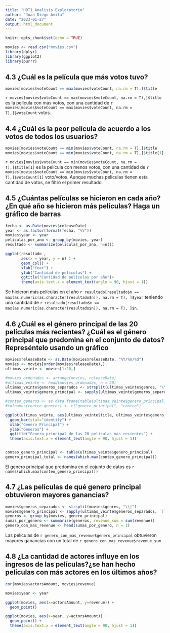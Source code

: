 ```yaml
---
title: "HDT1 Analisis Exploratorio"
author: "Juan Diego Avila"
date: "2023-01-27"
output: html_document
---
```


```r
knitr::opts_chunk$set(echo = TRUE)
```
```r
movies <- read.csv("movies.csv")
library(dplyr)
library(ggplot2)
library(purrr)
```

## 4.3 ¿Cuál es la película que más votos tuvo?

```r
movies[movies$voteCount == max(movies$voteCount, na.rm = T),]$title
```

`r movies[movies$voteCount == max(movies$voteCount, na.rm = T),]$title` es la película con más votos, con una cantidad de   `r movies[movies$voteCount == max(movies$voteCount, na.rm = T),]$voteCount` votos.


## 4.4  ¿Cuál es la peor película de acuerdo a los votos de todos los usuarios?

```r

movies[movies$voteCount == min(movies$voteCount, na.rm = T),]$title
movies[movies$voteCount == min(movies$voteCount, na.rm = T),]$title[1]
```

`r movies[movies$voteCount == min(movies$voteCount, na.rm = T),]$title[1]` es la película con menos votos, con una cantidad de   `r movies[movies$voteCount == min(movies$voteCount, na.rm = T),]$voteCount[1]` voto/votos. Aunque muchas peliculas tienen esta cantidad de votos, se filtró el primer resultado.


## 4.5 ¿Cuántas películas se hicieron en cada año? ¿En qué año se hicieron más películas? Haga un gráfico de barras

```r

fecha <- as.Date(movies$releaseDate)
year <- as.factor(format(fecha, "%Y"))
movies$year <- year
peliculas_por_ano <- group_by(movies, year)
resultado <- summarize(peliculas_por_ano, n=n())

ggplot(resultado , 
       aes(x = year, y = n) ) +
       geom_col() +
       xlab("Year") +
       ylab("Cantidad de peliculas") +
       ggtitle("Cantidad de peliculas por año")+
       theme(axis.text.x = element_text(angle = 90, hjust = 1))

```
 
Se hicieron más películas en el año `r resultado[resultado$n == max(as.numeric(as.character(resultado$n)), na.rm = T), ]$year` teniendo una cantidad de `r resultado[resultado$n == max(as.numeric(as.character(resultado$n)), na.rm = T), ]$n`.

## 4.6  ¿Cuál es el género principal de las 20 películas más recientes? ¿Cuál es el género principal que predomina en el conjunto de datos? Represéntelo usando un gráfico

```r

movies$releaseDate <- as.Date(movies$releaseDate, "%Y/%m/%d")
movies <- movies[order(movies$releaseDate),]
ultimas_veinte <- movies[1:20,]

#movies_ordenadas <- arrange(movies, releaseDate)
#ultimas_veinte <- head(movies_ordenadas, n = 20)
ultimas_veinte$generos_separados <- strsplit(ultimas_veinte$genres, "\\|")
ultimas_veinte$genero_principal <- sapply(ultimas_veinte$generos_separados, `[`, 1)

#conteo_generos <- as.data.frame(table(ultimas_veinte$genero_principal))
#colnames(conteo_generos) <- c("genero_principal", "conteo")

ggplot(ultimas_veinte, aes(ultimas_veinte$title, ultimas_veinte$genero_principal)) + 
  geom_bar(stat="identity") +
  xlab("Genero Principal") +
  ylab("Generos") +
  ggtitle("Genero principal de las 20 peliculas mas recientes") +
  theme(axis.text.x = element_text(angle = 90, hjust = 1))


conteo_genero_principal <- table(ultimas_veinte$genero_principal)
genero_principal_total <- names(which.max(conteo_genero_principal))


```

El genero principal que predomina en el cojunto de datos es `r names(which.max(conteo_genero_principal))`

## 4.7 ¿Las películas de qué genero principal obtuvieron mayores ganancias?

```r

movies$generos_separados <- strsplit(movies$genres, "\\|")
movies$genero_principal <- sapply(ultimas_veinte$generos_separados, `[`, 1)
generos <- group_by(movies, genero_principal)
sumas_por_genero <- summarise(generos, revenue_sum = sum(revenue))
genero_con_mas_revenue <- head(sumas_por_genero, n = 1)
```

Las películas de `r genero_con_mas_revenue$genero_principal` obtuvieron mayores ganancias con un total de `r genero_con_mas_revenue$revenue_sum`

## 4.8  ¿La cantidad de actores influye en los ingresos de las películas?¿se han hecho películas con más actores en los últimos años?

``` r
cor(movies$actorsAmount, movies$revenue)

movies$year <- year

ggplot(movies, aes(x=actorsAmount, y=revenue)) + 
  geom_point()

ggplot(movies, aes(x=year, y=actorsAmount)) + 
  geom_point() +
  theme(axis.text.x = element_text(angle = 90, hjust = 1))

```


